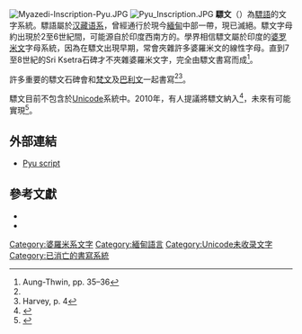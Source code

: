 {{Infobox writing system
| name      = 驃文
| altname   = Pyu
| type      = [[元音附標文字|元音附標文字]]
| typedesc  = 
| languages = [[驃語|驃語]]
| time      = 2－12世紀
| fam1=[[青銅中期文化時期字母|青銅中期文化時期字母]]
| fam2=[[腓尼基字母|腓尼基字母]]
| fam3=[[阿拉米字母|阿拉米字母]]
| fam4=[[婆罗米文|婆罗米文]]
| fam5={{tsl|en|Kadamba script|卡達姆巴文}}?
| sisters   = 
| children  = 
| sample    = Pyu Alphabets.jpg
| imagesize = 
| unicode   = 無
| iso15924  = 
| iso15924 note = 
| footnotes = 
| note      = 無
}}

[[File:Myazedi-Inscription-Pyu.JPG|thumb]]
[[File:Pyu_Inscription.JPG|thumb]]
'''驃文'''（{{lang-my|ပျူ}}）為[[驃語|驃語]]的文字系統。驃語屬於[[汉藏语系|汉藏语系]]，曾經通行於現今[[緬甸|緬甸]]中部一帶，現已滅絕。驃文字母約出現於2至6世紀間，可能源自於印度西南方的{{tsl|en|Kadamba script|迦檀婆字母}}。學界相信驃文屬於印度的[[婆罗米文|婆罗米文]]字母系統，因為在驃文出現早期，常會夾雜許多婆羅米文的線性字母。直到7至8世紀的Sri Ksetra石碑才不夾雜婆羅米文字，完全由驃文書寫而成<ref name=mat-35-36>Aung-Thwin, pp. 35–36</ref>。

許多重要的驃文石碑會和[[梵文|梵文]]及[[巴利文|巴利文]]一起書寫<ref name=mat-35-36/><ref name=geh-4>Harvey, p. 4</ref>。

驃文目前不包含於[[Unicode|Unicode]]系統中。2010年，有人提議將驃文納入<ref>{{cite web |url=http://www.unicode.org/L2/L2010/10295-pyu-chart.pdf |format=PDF |title=Preliminary Code Chart and Names List for the Pyu Script |last=Pandey |first=Anshuman |date=2010-08-05 |publisher=[[Unicode_Consortium|Unicode Consortium]] |access-date=2016-01-16 |archive-date=2017-05-05 |archive-url=https://web.archive.org/web/20170505135038/http://www.unicode.org/L2/L2010/10295-pyu-chart.pdf |dead-url=no |language=en }}</ref>，未來有可能實現<ref>{{cite web |url=http://www.unicode.org/roadmaps/smp/ |title=Roadmap to the SMP |authors=Michael Everson, Rick McGowan, Ken Whistler, V.S. Umamaheswaran |date=17 August 2015 |accessdate=16 January 2016|archive-date=2016-12-25 |archive-url=https://web.archive.org/web/20161225002859/http://www.unicode.org/roadmaps/smp/ |dead-url=no}}</ref>。

==外部連結==
* [http://www.skyknowledge.com/pyu-65pc.gif Pyu script] {{Wayback|url=http://www.skyknowledge.com/pyu-65pc.gif |date=20160325025655 }}

==參考文獻==
{{reflist}}
* {{cite book | last=Aung-Thwin | first=Michael | title=The mists of Rāmañña: The Legend that was Lower Burma | url=https://archive.org/details/mistsoframannale0000aung | edition=illustrated | publisher=University of Hawai'i Press | year=2005 | location=Honolulu | isbn=978-0-8248-2886-8}}
* {{cite book | last=Harvey | first=G. E.| title=History of Burma: From the Earliest Times to 10 March 1824 | publisher=Frank Cass & Co. Ltd | year = 1925| location = London}}

{{list of writing systems}}

[[Category:婆羅米系文字|Category:婆羅米系文字]]
[[Category:緬甸語言|Category:緬甸語言]]
[[Category:Unicode未收录文字|Category:Unicode未收录文字]]
[[Category:已消亡的書寫系統|Category:已消亡的書寫系統]]